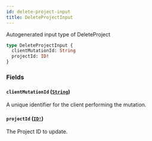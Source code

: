 ```yaml
---
id: delete-project-input
title: DeleteProjectInput
---
```


Autogenerated input type of DeleteProject

```graphql
type DeleteProjectInput {
  clientMutationId: String
  projectId: ID!
}
```

### Fields

#### `clientMutationId` ([`String`](/docs/api/scalars/string))

A unique identifier for the client performing the mutation.

#### `projectId` ([`ID!`](/docs/api/scalars/id))

The Project ID to update.
